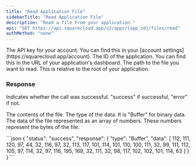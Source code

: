 ```yaml
---
title: "Read Application File"
sidebarTitle: "Read Application File"
description: "Read a file from your application."
api: "GET https://api.squarecloud.app/v2/apps/{app_id}/files/read"
authMethod: "none"
---
```


<ParamField header="Authorization" type="string" placeholder="API KEY" required>
  The API key for your account. You can find this in your [account settings](https://squarecloud.app/account).
</ParamField>

<ParamField path="app_id" type="string" placeholder="Application ID" required>
  The ID of the application. You can find this in the URL of your application's dashboard.
</ParamField>

<ParamField query="path" type="string" placeholder="Example: src/index.js" required>
  The path to the file you want to read. This is relative to the root of your application.
</ParamField>

### Response

<ResponseField name="status" type="string">
  Indicates whether the call was successful. "success" if successful, "error" if not.
</ResponseField>
<ResponseField name="response" type="object">

The contents of the file.
<Expandable title="Toggle object">
<ResponseField name="type" type="string">
  The type of the data. It is "Buffer" for binary data.
</ResponseField>
<ResponseField name="data" type="array">
  The data of the file represented as an array of numbers. These numbers represent the bytes of the file.
</ResponseField>
</Expandable>
</ResponseField>

<ResponseExample>
```json
{
    "status": "success",
    "response": {
        "type": "Buffer",
        "data": [
            112,
            111,
            120,
            97,
            44,
            32,
            116,
            97,
            32,
            113,
            117,
            101,
            114,
            101,
            110,
            100,
            111,
            32,
            99,
            111,
            112,
            105,
            97,
            114,
            32,
            97,
            116,
            195,
            169,
            32,
            111,
            32,
            98,
            117,
            102,
            102,
            101,
            114,
            63
        ]
    }
}
```
</ResponseExample>